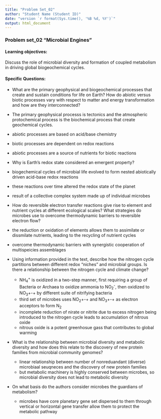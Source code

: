 ```yaml
---
title: "Problem Set_02"
author: "Student Name (Student ID)"
date: "version `r format(Sys.time(), '%B %d, %Y')`"
output: html_document
---
```

### Problem set_02 “Microbial Engines”
#### Learning objectives: 
Discuss the role of microbial diversity and formation of coupled metabolism in driving global biogeochemical cycles.

#### Specific Questions:
* What are the primary geophysical and biogeochemical processes that create and sustain conditions for life on Earth? How do abiotic versus biotic processes vary with respect to matter and energy transformation and how are they interconnected? 
- The primary geophysical processs is tectonics and the atmospheric protochemical process is the biochemical process that create geochemical cycles. 
- abiotic processes are based on acid/base chemistry
- biotic processes are dependent on redox reactions
- abiotic processes are a source of nutrients for biotic reactions  

* Why is Earth’s redox state considered an emergent property? 
- biogechemical cycles of microbial life evolved to form nested abiotically driven acid-base redox reactions 
- these reactions over time altered the redox state of the planet
- result of a collective complex system made up of individual microbes  

* How do reversible electron transfer reactions give rise to element and nutrient cycles at different ecological scales? What strategies do microbes use to overcome thermodynamic barriers to reversible electron flow? 
- the reduction or oxidation of elements allows them to assimilate or dissmilate nutrients, leading to the recycling of nutrient cycles 
- overcome thermodynamic barriers with synergistic cooperation of multispeicies assemblages  


* Using information provided in the text, describe how the nitrogen cycle partitions between different redox “niches” and microbial groups. Is there a relationship between the nitrogen cycle and climate change?   
  - NH~4~^+^ is oxidized in a two-step manner, first requiring a group of Bacteria or Archaea to oxidize ammonia to NO~2~^-^, then oxidized to NO~3~+-+ by different suite of nitrifying bacteria 
  - third set of microbes uses NO~2~+-+ and NO~3~+-+ as electron acceptors to form N~2~ 
  - incomplete reduction of nirate or nitrite due to excess nitrogen being introduced to the nitrogen cycle leads to accumulation of nitrous oxide
  - nitrous oxide is a potent greenhosue gass that contributes to global warming  

* What is the relationship between microbial diversity and metabolic diversity and how does this relate to the discovery of new protein families from microbial community genomes?  
  - linear relationship between number of nonreduandant (diverse) microbiaal seuqneces and the discovery of new protein families 
  - but metabolic machinery is highly conserved between microbes, so microbial diversity does not lead to metabolic diversity  
  
* On what basis do the authors consider microbes the guardians of metabolism? 
  - microbes have core planetary gene set dispersed to them through vertical or horizontal gene transfer allow them to protect the metabolic pathway    

